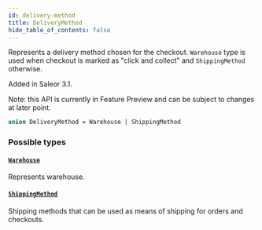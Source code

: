 ```yaml
---
id: delivery-method
title: DeliveryMethod
hide_table_of_contents: false
---
```


Represents a delivery method chosen for the checkout. `Warehouse` type is used when checkout is marked as "click and collect" and `ShippingMethod` otherwise.

Added in Saleor 3.1.

Note: this API is currently in Feature Preview and can be subject to changes at later point.

```graphql
union DeliveryMethod = Warehouse | ShippingMethod
```

### Possible types

#### [`Warehouse`](../../../developer/api-reference/objects/warehouse)

Represents warehouse.

#### [`ShippingMethod`](../../../developer/api-reference/objects/shipping-method)

Shipping methods that can be used as means of shipping for orders and checkouts.
